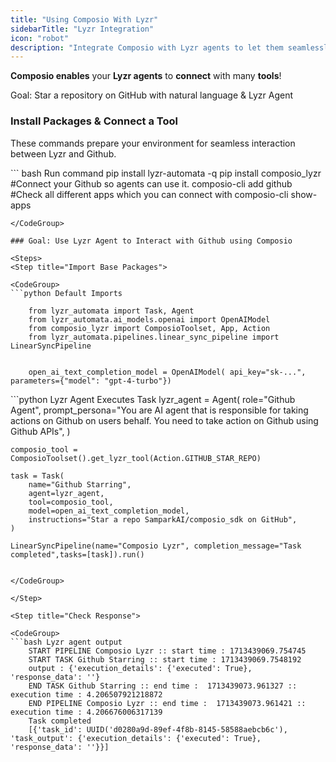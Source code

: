 ```yaml
---
title: "Using Composio With Lyzr"
sidebarTitle: "Lyzr Integration"
icon: "robot"
description: "Integrate Composio with Lyzr agents to let them seamlessly interact with external apps"
---
```


**Composio enables** your **Lyzr agents** to **connect** with many **tools**!

<Tip>Goal: Star a repository on GitHub with natural language & Lyzr Agent</Tip>

### Install Packages & Connect a Tool

These commands prepare your environment for seamless interaction between Lyzr and Github.

<CodeGroup>
``` bash Run command
    pip install lyzr-automata -q
    pip install composio_lyzr
    #Connect your Github so agents can use it. 
    composio-cli add github
    #Check all different apps which you can connect with
    composio-cli show-apps

```
</CodeGroup>

### Goal: Use Lyzr Agent to Interact with Github using Composio

<Steps>
<Step title="Import Base Packages">

<CodeGroup>
```python Default Imports

    from lyzr_automata import Task, Agent
    from lyzr_automata.ai_models.openai import OpenAIModel
    from composio_lyzr import ComposioToolset, App, Action
    from lyzr_automata.pipelines.linear_sync_pipeline import LinearSyncPipeline


    open_ai_text_completion_model = OpenAIModel( api_key="sk-...", parameters={"model": "gpt-4-turbo"})

```

</CodeGroup>

</Step>

<Step title="Execute the Agent">

<CodeGroup>
```python Lyzr Agent Executes Task
    lyzr_agent = Agent(
        role="Github Agent",
        prompt_persona="You are AI agent that is responsible for taking actions on Github on users behalf. You need to take action on Github using Github APIs",
    )

    composio_tool = ComposioToolset().get_lyzr_tool(Action.GITHUB_STAR_REPO)

    task = Task(
        name="Github Starring",
        agent=lyzr_agent,
        tool=composio_tool,
        model=open_ai_text_completion_model,
        instructions="Star a repo SamparkAI/composio_sdk on GitHub",
    )

    LinearSyncPipeline(name="Composio Lyzr", completion_message="Task completed",tasks=[task]).run()

```

</CodeGroup>

</Step>

<Step title="Check Response">

<CodeGroup>
```bash Lyzr agent output
    START PIPELINE Composio Lyzr :: start time : 1713439069.754745
    START TASK Github Starring :: start time : 1713439069.7548192
    output : {'execution_details': {'executed': True}, 'response_data': ''}
    END TASK Github Starring :: end time :  1713439073.961327 :: execution time : 4.206507921218872
    END PIPELINE Composio Lyzr :: end time :  1713439073.961421 :: execution time : 4.206676006317139
    Task completed
    [{'task_id': UUID('d0280a9d-89ef-4f8b-8145-58588aebcb6c'), 'task_output': {'execution_details': {'executed': True}, 'response_data': ''}}]
```

</CodeGroup>

</Step>
</Steps>
